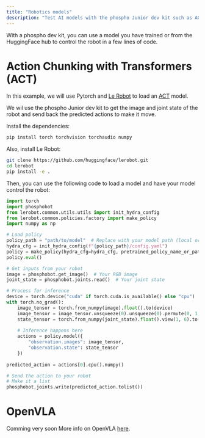 ```yaml
---
title: "Robotics models"
description: "Test AI models with the phospho Junior dev kit such as ACT or OpenVLA"
---
```


With a phospho dev kit, you can use a model you have trained or from the HuggingFace hub to control the robot in a few lines of code.

# Action Chunking with Transformers (ACT)

In this example, we will use Pytorch and [Le Robot](https://github.com/huggingface/lerobot) to load an [ACT](https://arxiv.org/abs/2304.13705) model.

We wil use the phospho Junior dev kit to get the image and joint state of the robot and send back the predicted actions to make it move.

Install  the dependencies:
```bash
pip install torch torchvision torchaudio numpy
```

Also, install Le Robot:
```bash
git clone https://github.com/huggingface/lerobot.git
cd lerobot
pip install -e .
```

Then, you can use the following code to load a model and have your model control the robot:

```python act.py
import torch
import phosphobot
from lerobot.common.utils.utils import init_hydra_config
from lerobot.common.policies.factory import make_policy
import numpy as np

# Load policy
policy_path = "path/to/model"  # Replace with your model path (local or HF)
hydra_cfg = init_hydra_config(f"{policy_path}/config.yaml")
policy = make_policy(hydra_cfg=hydra_cfg, pretrained_policy_name_or_path=policy_path)
policy.eval()

# Get inputs from your robot
image = phosphobot.get_image()  # Your RGB image
joint_state = phosphobot.joints.read()  # Your joint state

# Process for inference
device = torch.device("cuda" if torch.cuda.is_available() else "cpu")
with torch.no_grad():
    image_tensor = torch.from_numpy(image).float().to(device)
    image_tensor = image_tensor.unsqueeze(0).unsqueeze(0).permute(0, 1, 4, 2, 3)
    state_tensor = torch.from_numpy(joint_state).float().view(1, 6).to(device)
    
    # Inference happens here
    actions = policy.model({
        "observation.images": image_tensor,
        "observation.state": state_tensor
    })
    
predicted_action = actions[0].cpu().numpy()

# Send the action to your robot
# Make it a list 
phosphobot.joints.write(predicted_action.tolist())
```

# OpenVLA 

<Note> Comming very soon</Note>
More info on OpenVLA [here](https://openvla.github.io).